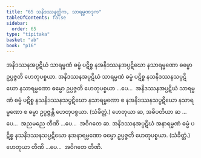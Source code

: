 ```yaml
---
title: "65 သနိဒဿနတ္တိက, သာရမ္မဏဒုက"
tableOfContents: false
sidebar:
  order: 65
type: "tipitaka"
basket: "ab"
book: "p16"
---
```



<DynamicBreadcrumb />

<Division number="111" book="p16" e="ch" v="40" p="279">

<Paragraph number="271" book="p16">
အနိဒဿနအပ္ပဋိဃံ သာရမ္မဏံ ဓမ္မံ ပဋိစ္စ နအနိဒဿနအပ္ပဋိဃော နသာရမ္မဏော ဓမ္မော ဥပ္ပဇ္ဇတိ ဟေတုပစ္စယာ. အနိဒဿနအပ္ပဋိဃံ သာရမ္မဏံ ဓမ္မံ ပဋိစ္စ နသနိဒဿနသပ္ပဋိဃော နသာရမ္မဏော ဓမ္မော ဥပ္ပဇ္ဇတိ ဟေတုပစ္စယာ …ပေ…  အနိဒဿနအပ္ပဋိဃံ သာရမ္မဏံ ဓမ္မံ ပဋိစ္စ နသနိဒဿနသပ္ပဋိဃော နသာရမ္မဏော စ နအနိဒဿနသပ္ပဋိဃော နသာရမ္မဏော စ ဓမ္မာ ဥပ္ပဇ္ဇန္တိ ဟေတုပစ္စယာ. (သံခိတ္တံ.) ဟေတုယာ ဆ, အဓိပတိယာ ဆ …ပေ…  အညမညေ တီဏိ …ပေ…  အဝိဂတေ ဆ.
</Paragraph>

<Paragraph number="272" book="p16">
အနိဒဿနအပ္ပဋိဃံ အနာရမ္မဏံ ဓမ္မံ ပဋိစ္စ နသနိဒဿနသပ္ပဋိဃော နအနာရမ္မဏော ဓမ္မော ဥပ္ပဇ္ဇတိ ဟေတုပစ္စယာ. (သံခိတ္တံ.) ဟေတုယာ တီဏိ …ပေ…  အဝိဂတေ တီဏိ.
</Paragraph>
</Division>